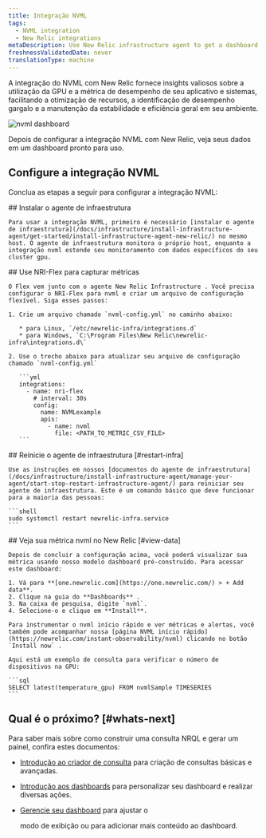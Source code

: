 ```yaml
---
title: Integração NVML
tags:
  - NVML integration
  - New Relic integrations
metaDescription: Use New Relic infrastructure agent to get a dashboard with nvml metrics.
freshnessValidatedDate: never
translationType: machine
---
```



A integração do NVML com New Relic fornece insights valiosos sobre a utilização da GPU e a métrica de desempenho de seu aplicativo e sistemas, facilitando a otimização de recursos, a identificação de desempenho gargalo e a manutenção da estabilidade e eficiência geral em seu ambiente.

<img
  title="NVML dashboard"
  alt="nvml dashboard"
  src={infrastructureNVMLDashboard}
/>

<figcaption>
  Depois de configurar a integração NVML com New Relic, veja seus dados em um dashboard pronto para uso.
</figcaption>

## Configure a integração NVML

Conclua as etapas a seguir para configurar a integração NVML:

<Steps>
  <Step>
    ## Instalar o agente de infraestrutura

    Para usar a integração NVML, primeiro é necessário [instalar o agente de infraestrutura](/docs/infrastructure/install-infrastructure-agent/get-started/install-infrastructure-agent-new-relic/) no mesmo host. O agente de infraestrutura monitora o próprio host, enquanto a integração nvml estende seu monitoramento com dados específicos do seu cluster gpu.
  </Step>

  <Step>
    ## Use NRI-Flex para capturar métricas

    O Flex vem junto com o agente New Relic Infrastructure . Você precisa configurar o NRI-Flex para nvml e criar um arquivo de configuração flexível. Siga esses passos:

    1. Crie um arquivo chamado `nvml-config.yml` no caminho abaixo:

       * para Linux, `/etc/newrelic-infra/integrations.d`
       * para Windows, `C:\Program Files\New Relic\newrelic-infra\integrations.d\`

    2. Use o trecho abaixo para atualizar seu arquivo de configuração chamado `nvml-config.yml`

       ```yml
       integrations:
         - name: nri-flex
           # interval: 30s
           config:
             name: NVMLexample
             apis:
               - name: nvml
                 file: <PATH_TO_METRIC_CSV_FILE>
       ```
  </Step>

  <Step>
    ## Reinicie o agente de infraestrutura [#restart-infra]

    Use as instruções em nossos [documentos do agente de infraestrutura](/docs/infrastructure/install-infrastructure-agent/manage-your-agent/start-stop-restart-infrastructure-agent/) para reiniciar seu agente de infraestrutura. Este é um comando básico que deve funcionar para a maioria das pessoas:

    ```shell
    sudo systemctl restart newrelic-infra.service
    ```
  </Step>

  <Step>
    ## Veja sua métrica nvml no New Relic [#view-data]

    Depois de concluir a configuração acima, você poderá visualizar sua métrica usando nosso modelo dashboard pré-construído. Para acessar este dashboard:

    1. Vá para **[one.newrelic.com](https://one.newrelic.com/) > + Add data**.
    2. Clique na guia do **Dashboards** .
    3. Na caixa de pesquisa, digite `nvml`.
    4. Selecione-o e clique em **Install**.

    Para instrumentar o nvml início rápido e ver métricas e alertas, você também pode acompanhar nossa [página NVML início rápido](https://newrelic.com/instant-observability/nvml) clicando no botão `Install now` .

    Aqui está um exemplo de consulta para verificar o número de dispositivos na GPU:

    ```sql
    SELECT latest(temperature_gpu) FROM nvmlSample TIMESERIES 
    ```
  </Step>
</Steps>

## Qual é o próximo? [#whats-next]

Para saber mais sobre como construir uma consulta NRQL e gerar um painel, confira estes documentos:

* [Introdução ao criador de consulta](/docs/query-your-data/explore-query-data/query-builder/introduction-query-builder) para criação de consultas básicas e avançadas.

* [Introdução aos dashboards](/docs/query-your-data/explore-query-data/dashboards/introduction-dashboards) para personalizar seu dashboard e realizar diversas ações.

* [Gerencie seu dashboard](/docs/query-your-data/explore-query-data/dashboards/manage-your-dashboard) para ajustar o

  <InlinePopover type="dashboards"/>

  modo de exibição ou para adicionar mais conteúdo ao dashboard.